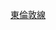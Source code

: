 {{Routemap
|navbar = 東倫敦綫RDT
|title = 東倫敦綫
|title-color = white
|title-bg = #{{LOG color}}
|collapsible = yes
|collapse = <includeonly>yes</includeonly>
|map=
\CONTg~~{{BSto|[[北倫敦線]]|至{{rws|里奇蒙|倫敦}}或{{rws|克拉珀姆交匯}}}}
exv-ENDEa\dSTR
d\evÜSTxr
\c\c!~dHUBaq\c!~evSTR!~vKSTRa-!~lvINTACC\cdHUBq\HUB+r~~{{stn|高貝里及伊斯靈頓}} {{rint|london|underground}} {{rint|london|overground}} {{rint|gb|rail}}
\ut-CONTgq\md-KRZt\md-KRZt\ut-STRq!~l-INT-Rq!~HUB\ud-CONTfq~~{{BSto|[[維多利亞線]]|{{rmri||L}} 至{{link-en|布里克斯頓站 (東南鐵路)|Brixton railway station|布里克斯頓}}│至{{stn|沃爾瑟姆斯托中央}} {{rmri||R}}}}
\tCONTgq-\dKRZt-\dKRZt-\tSTRq-!~lINT-Lq-!~HUBe\dCONTfq-~~{{BSto|[[北城市線]]|{{rmri||L}} 經{{rws|老街|倫敦}}至{{stn|沼澤門}}│經{{stn|芬斯伯里公園}} {{rmri||R}}}}
\STR~L\STR~R!~ABZg+l\CONTfq~~ ~~ ~~{{BSto|[[東海岸主線]]|經{{rws|彼得伯勒}}}}
d\vINTACC~~{{rws|卡農伯里}} {{rint|london|overground}}
d\evHST~~[[卡農伯里站|紐頓公路及球池]]
d\vSTR-eHST~~{{link-en|米爾德梅公園站|Mildmay Park railway station|米爾德梅公園}}
d\vÜSTxr
d\vSTR-BHF~~{{rws|達爾斯頓京士蘭}}
\d\d!~eABZg+l\d!~STRl\exdSTRq\CONTfq~~{{BSto|[[北倫敦線]]|至{{stn|斯特拉福德}}}}
ACC!~lhSTRa@f~~{{rws|達爾斯頓交匯}}
hACC~~{{rws|海格爾斯頓}}
dWASSERq\hKRZW\dWASSERq~~ ~~ ~~{{link-en|攝政運河|Regent's Canal}}
hACC~~{{rws|霍克斯頓}}
ehHST~~{{link-en|肖迪奇站 (铁路)|Shoreditch railway station|肖迪奇}}
exhKBHFaq\exLSTRq!~lhSTRe@gq!~lhSTRa@fq\ehABZgr\\~~{{link-en|寬街站|Broad Street railway station (England)|寬街}}
utCONTgq\mhKRZt\utCONTfq~~{{BSto|[[中央線 (倫敦地鐵)|中央線]]|{{rmri||l}} 經[[銀行及紀念碑站|銀行]]│經{{stn|斯特拉福德}} {{rmri||r}}}}
hACC~~{{rws|肖迪奇高街}}
KBHF2!~lINT\STRc3\hSTR\\~~{{stn|利物浦街}} {{rint|london|underground}} {{rint|london|Crossrail}} {{rint|gb|rail}}
STRc1\ABZ4+lxf\hKRZ\CONTfq\~~{{BSto|[[大東部主線]]/{{link-en|西盎格利亞主線|West Anglia Main Line}}|經{{stn|斯特拉福德}}/{{rws|哈克尼唐斯}}}}
exSTR\hSTR\~~ ~~ ~~與主線的連絡線於1966年關閉
exKRWl!~uexlHST~L\uexKRW+r!~uexlHST~R!~STR!~lhSTRe@g\~~{{rws|肖迪奇|倫敦地鐵}} {{rint|london|east london}}
extCONTgq\extSTRq\eKRZt!~exlINT-c2\extSTRq!~exlINT-3\extCONTfq~~ ~~ ~~{{BSto|[[橫貫鐵路]]|{{rmri||l}} 經[[倫敦帕丁頓車站|帕丁頓]]│至{{rws|修道院森林}}或{{rws|仙菲爾德}} {{rmri||r}}}}
utCONTgq\uekABZq2!~PORTALr\mKRZ!~exlINT-1!~lINT!~uexkSTRc3\uSTRq!~exlINT-c4\uCONTfq~~ ~~{{stn|白教堂}} {{rint|london|underground}}~~[[區域線]]、[[漢默史密斯及城市線]]
uexkSTR+4!~STR!~PORTALf~~ ~~ ~~{{link-en|聖瑪麗(白教堂路)站|St. Mary's (Whitechapel Road) tube station|聖瑪麗彎道}}連結[[區域線]]、[[大都會線]]
POINTERf@f\tSTR\~~ ~~ ~~{{BSto|{{link-en|倫敦、蒂爾伯里與紹森德鐵路|London, Tilbury and Southend Railway}}|{{rmri||l}} 至{{rws|芬喬奇街}}│至{{link-en|舒伯里內斯站|Shoeburyness railway station|舒伯里內斯}} {{rmri||r}}|it=off}}
CONTgq-!~u-CONTgq\umvSTRq\tKRZv!~u-STRq!~HUBc2\umvSTRq!~ulvHST@F-!~HUB3\CONTfq-!~u-CONTfq~~ ~~ ~~{{BSto|[[碼頭區輕便鐵路]]|{{rmri||l}} 至[[銀行及紀念碑站|銀行]]或{{stn|塔門廊}}│經{{stn|萊姆豪斯}} {{rmri||r}}|it=off}}
\tINT!~HUB1\HUBc4~~{{stn|沙德韋爾}} {{rint|london|dlr}}
tHST~~{{rws|沃平}}
tKRZW~~ ~~ ~~[[泰晤士隧道]]
tHST~~{{rws|羅瑟希德}}
\tSTR!~utSTRc2\utCONT3~~ ~~ ~~{{BSto|[[銀禧線]]|至{{stn|斯特拉福德}} {{rmri||ur}}}}
utSTRc2\utSTR3+1!~tINTACC\utSTRc4~~{{stn|加拿大塘}} {{rint|london|underground}}
utCONT1\tSTRe!~utSTRc4\~~ ~~ ~~{{BSto|[[銀禧線]]|{{rmri||ll}} 經{{stn|滑鐵盧}}}}
HST~~{{rws|瑟里碼頭}} {{rint|london|overground}}
v-SHI2gr\d
vÜWBl+lr\d
hCONT2\hSTRc3\cSTRc2\v-STR3\vSTR-\cd\\~~{{rmri|ul}} {{BSto|{{link-en|東南主線|South Eastern main line}}與{{link-en|格林尼治線|Greenwich line}}|經{{stn|倫敦橋}}至{{stn|坎農街}}}}
c!~hCONT2!~hSTRc1\cd!~bv-STR+1\!~MSTR2+4!~hSTR2+4!~hSTRc3\c!~hSTRc3\cdSTRc4!~KDST2\c\dSTR!~dSTRc3\c\\\~~{{rmri|ul}} {{BSto|{{link-en|東南主線|South Eastern main line}}|經{{stn|倫敦橋}}至[[查令十字車站|查令十字]]}}
hSTRc1\KRZ2+4h!~hSTRc1\hSTR2+4!~hSTRc3\cSTRc1!~hSTRc3\dABZg+4\c\\\~~ ~~ ~~{{link-en|希爾伍德馬廄側線|Silwood Stabling Sidings|希爾伍德三角線}}
CONT4+2\STR!~hSTRc1!~STRc3\hSTR2+4!~hSTRc1\KRZ2+4h!~hSTRc3\hSTRc3\\~~{{rmri|ul}} {{BSto|{{link-en|布賴頓主線|Brighton main line}}|至{{rws|倫敦橋}}或{{stn|黑衣修士}}}}
hCONT4+f!~STRc1\KRZ2+4u\hSTRc1!~STRc3\KRZ2+4h!~hSTRc1\ABZ4+2f!~STRc3!~lhSTR2+4(l)!~lhSTR+4(r)+hc3\hSTRc3\~~{{rmri|ul}} {{BSto|[[南倫敦線]]|至{{stn|倫敦橋}}}}
hSTR\STR!~STRc1\STR+4\STR!~hSTRc1\ABZg+4!~STRc1!~lhSTR+4(r)!~lhSTR(l)+hc1\hCONT4\~~{{rmri|lr}} {{BSto|{{link-en|東南主線|South Eastern main line}}與{{link-en|格林尼治線|Greenwich line}}|經{{stn|格林尼治}}至{{link-en|達特福德站|Dartford railway station|達特福德}}}}
hSTR\eHSTACC!~lhSTRa@f\STR\STR\hSTRe\\~~{{link-en|新伯蒙德賽站|New Bermondsey railway station|新伯蒙德賽}}
hKRWg+l\hKRWr\STR\STR\STR\\
hINTACC\\STR\dSTR~L\dSTR~R!~STR2+4h\cd!~MSTR!~hSTRa@g\cSTRc3\\~~{{rws|女王路佩卡姆}} {{rint|gb|rail}}
hCONTf\\STR\STR\cd!~MSTR!~hSTRe@f\uexvSTR+4-!~v-STR+4!~lhvKRZh(r)(g)\c\~~{{BSto|[[南倫敦線]]|經{{stn|佩卡姆黑麥}}}}
cd\STR\STR\c\dSTR2\uexdKDSTe!~dSTRc2!~dSTRc3\dSTR3~~ ~~ ~~新十字車廠（2007年關閉）
cd\STR\cSTRc2\dABZg3\STRc1\dSTRc1!~v-STR+4!~lvINT@G-\dSTRc4~~{{rws|新十字}} {{rint|gb|rail}}
\vSHI2l-!~lMKRXu!~vSTR+1-\vSHI2gl-!~ldDST~F!~STRc4\\dSTR~~ ~~ ~~新十字門立交
\vSHI4l-!~v-SHI2l\vSHI4+r-!~vSHI2+r-!~v-SHI2g+r!~ldDST~G\\dSTR~~ ~~ ~~{{link-en|新十字門列車維修車廠|New Cross Gate TMD|新十字門運輸側線}}
\\vINTACC\\dSTR~~{{rws|新十字門}} {{rint|gb|rail}}
\\c\vSHI2g+l-\cd\CONT2+g~~ ~~ ~~{{BSto|{{link-en|東南主線|South Eastern main line}}|經{{stn|劉易舍姆}}至{{link-en|達特福德站|Dartford railway station|達特福德}}、{{link-en|海斯站|Hayes railway station|海斯}}或{{link-en|奧爾平頓站|Orpington railway station|奧爾平頓}}}}
d-CONT2\STR+c3\d~~ ~~ ~~{{BSsplit|&nbsp;|{{rmri|UL||s}} 經{{stn|佩卡姆黑麥}}至[[倫敦維多利亞車站|維多利亞]]}}
STRc1\KRZ2+4u\STRc3~~ ~~ ~~{{link-en|格林尼治公園支線|Greenwich Park branch line|努恩海德至劉易舍姆連線}}
d\STR+c1\dCONT4-~~ ~~ ~~{{BSsplit|經{{stn|劉易舍姆}}至{{link-en|達特福德站|Dartford railway station|達特福德}} {{rmri|LR||s}}|&nbsp;}}
ACC~~{{rws|布羅克利}}
d-CONT2\STR+c3\d~~ ~~ ~~{{BSsplit|&nbsp;|{{rmri|UL||s}} 經{{stn|佩卡姆黑麥}}至{{stn|黑衣修士}}}}
STRc1\KRZ2+4u\STRc3~~ ~~ ~~{{link-en|卡特福德環線|Catford Loop Line}}
d\STR+c1\dCONT4-~~ ~~ ~~{{BSsplit|經{{link-en|布羅姆利南站|Bromley South railway station|布羅姆利南}}至{{link-en|七橡樹站|Sevenoaks railway station|七橡樹}} {{rmri|LR||s}}|&nbsp;}}
ACC~~{{rws|榮橡公園}}
ACC~~{{rws|森林山}}
ACC~~{{rws|錫德納姆|倫敦}}
dSTRc2\dABZg3!~dSTR2-\d-STR+4~~ ~~ ~~錫德納姆交匯處
tCONTgq\tSTRq\tdSTRq!~dSTR+1\c!~tdSTRq!~dKRZc2u!~STRc4\c!~lMKRZo\STRq!~dSTR3\CONTfq\d~~ ~~ ~~{{BSto|{{link-en|查塔姆主線|Chatham main line}}|{{rmri||l}} 至[[倫敦維多利亞車站|維多利亞]]│經{{link-en|布羅姆利南站|Bromley South railway station|布羅姆利南}} {{rmri||r}}|it=off}}
STRc2\v-KRZ3+1u!~dSTR3\STRc4\d
cdSTRc2\STR3+1\cSTRc4\HST\\~~{{rws|彭奇西}}
c!~lCONTg@Gq\c!~ABZr+12\cd!~lvINTACCq\STRc34\v-STR\cd\\~~ ~~{{rws|水晶宮}} {{rint|gb|rail}}~~{{BSto|{{link-en|水晶宮線|Crystal Palace line}}|至{{rws|巴勒姆}}交匯|it=off}}
cdSTRc1\STR2+4\cSTRc3\ACC\\~~{{rws|阿納利}}
STRc1\v-KRZ2+4u!~dSTR+4\STRc3\d
\d\vSHI2l-!~v-KRZc1u\vSTR+4-!~STRl+4\CONTfq~~ ~~ ~~{{BSto|{{link-en|水晶宮線|Crystal Palace line}}|至{{link-en|貝肯翰姆交匯站|Beckenham Junction station|貝肯翰姆交匯}}|it=off}}
d\vSHI2g+l-
INT~~{{rws|諾伍德交匯}} {{rint|gb|rail}}
KDSTaq\ABZgr+r\~~ ~~ ~~{{link-en|塞爾赫斯特列車和零件維修車廠|Selhurst Train and Rolling Stock Maintenance Depot|塞爾赫斯特鐵路車廠}}
CONT2\STRc3\STR\\~~{{BSto|{{link-en|布賴頓主線|Brighton main line}}（維多利亞支線）|{{rmri|ul||s}} 至[[倫敦維多利亞車站|維多利亞]]}}
STRc1\v-STR+4!~HST2+4\cSTRc3\dABZg2\cSTRc3\\~~{{link-en|塞爾赫斯特站|Selhurst railway station|塞爾赫斯特}}
cdSTRc1!~STR2\c!~KRZ2+4\cSTRc3\cSTRc1\c!~STR+4\dSTRc3\c
\\cSTRc1\dABZg+4\cSTRc1\STR2+4!~vSTR2-!~lINTACC\STRc3~~{{link-en|東克羅伊登站|East Croydon station|東克羅伊登}} {{rint|london|tram}} {{rint|gb|rail}}
\\STR\STRc1\CONT4~~{{BSto|{{link-en|布賴頓主線|Brighton main line}}|經{{link-en|南克羅伊登站|South Croydon railway station|南克羅伊登}} {{rmri|lr||s}}}}
INTACC~~{{rws|西克羅伊登}} {{rint|london|tram}} {{rint|london|bus}} {{rint|gb|rail}}
CONTf~~ ~~ ~~{{BSto|{{link-en|薩頓及莫爾河谷線|Sutton and Mole Valley lines}}|經{{link-en|薩頓站|Sutton railway station (London)|薩頓}}}}
}}<noinclude>
{{rdt intro|[[東倫敦線]]}}
[[Category:英國鐵路RDT|東倫敦線]]
</noinclude>